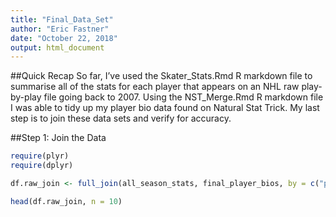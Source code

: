 ```yaml
---
title: "Final_Data_Set"
author: "Eric Fastner"
date: "October 22, 2018"
output: html_document
---
```


##Quick Recap
So far, I've used the Skater_Stats.Rmd R markdown file to summarise all of the stats for each player that appears on an NHL raw play-by-play file going back to 2007. Using the NST_Merge.Rmd R markdown file I was able to tidy up my player bio data found on Natural Stat Trick. My last step is to join these data sets and verify for accuracy. 

##Step 1: Join the Data
```r
require(plyr)
require(dplyr)

df.raw_join <- full_join(all_season_stats, final_player_bios, by = c("player" = "Player", "team" = "Team"))

head(df.raw_join, n = 10)

```